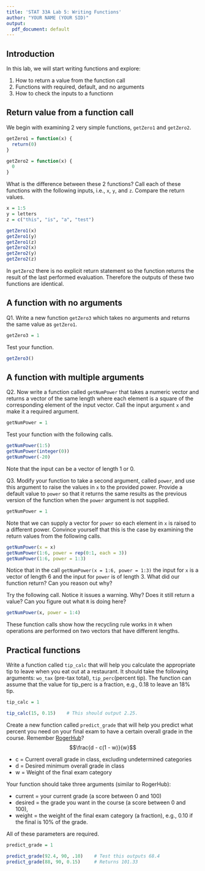 ```yaml
---
title: 'STAT 33A Lab 5: Writing Functions'
author: "YOUR NAME (YOUR SID)"
output:
  pdf_document: default
---
```


## Introduction

In this lab, we will start writing functions and explore:

1. How to return a value from the function call
2. Functions with required, default, and no arguments
3. How to check the inputs to a functionn


## Return value from a function call

We begin with examining 2 very simple functions, `getZero1` and `getZero2`.

```r
getZero1 = function(x) {
  return(0)
}

getZero2 = function(x) {
  0
}
```

What is the difference between these 2 functions? Call each of these functions with the following inputs, i.e., `x`, `y`, and `z`. Compare the return values.

```r
x = 1:5
y = letters
z = c("this", "is", "a", "test")

getZero1(x)
getZero1(y)
getZero1(z)
getZero2(x)
getZero2(y)
getZero2(z)
```

In `getZero2` there is no explicit return statement so the function returns the result of the last performed evaluation. Therefore the outputs of these two functions are identical.

## A function with no arguments

Q1. Write a new function `getZero3` which takes no arguments and returns the same value as `getZero1`.

```r
getZero3 = 1

```

Test your function.

```r
getZero3()
```

## A function with multiple arguments

Q2. Now write a function called `getNumPower` that takes a numeric vector and returns a vector of the same length where each element is a square of the corresponding element of the input vector. Call the input argument `x` and make it a required argument.

```r
getNumPower = 1

```

Test your function with the following calls.

```r
getNumPower(1:5)
getNumPower(integer(0))
getNumPower(-20)
```

Note that the input can be a vector of length 1 or 0.

Q3. Modify your function to take a second argument, called `power`, and use this argument to raise the values in `x` to the provided power. Provide a default value to `power` so that it returns the same results as the previous version of the function when the `power` argument is not supplied.

```r
getNumPower = 1

```

Note that we can supply a vector for `power` so each element in `x` is raised to a different power. Convince yourself that this is the case by examining the return values from the following calls.

```r
getNumPower(x = x)
getNumPower(1:6, power = rep(0:1, each = 3))
getNumPower(1:6, power = 1:3)
```

Notice that in the call `getNumPower(x = 1:6, power = 1:3)` the input for `x` is a vector of length 6 and the input for `power` is of length 3. What did our function return? Can you reason out why?

Try the following call. Notice it issues a warning. Why? Does it still return a value? Can you figure out what `R` is doing here?

```r
getNumPower(x, power = 1:4)
```

These function calls show how the recycling rule works in `R` when operations are performed on two vectors that have different lengths.

## Practical functions
Write a function called `tip_calc` that will help you calculate the appropriate tip to leave when you eat out at a restaurant. It should take the following arguments: `wo_tax` (pre-tax total), `tip_perc`(percent tip). 
The function can assume that the value for tip_perc is a fraction, e.g.,
0.18 to leave an 18% tip.


```r
tip_calc = 1
```

```r
tip_calc(15, 0.15)    # This should output 2.25.
```


Create a new function called `predict_grade` that will help you predict what percent you need on your final exam to have a certain overall grade in the course. Remember [RogerHub](https://rogerhub.com/final-grade-calculator/)? 
$$\frac{d - c(1 - w)}{w}$$

  + c = Current overall grade in class, excluding undetermined categories
  + d = Desired minimum overall grade in class
  + w = Weight of the final exam category



Your function should take three arguments (similar to RogerHub): 

+ current = your current grade (a score between 0 and 100)
+ desired = the grade you want in the course (a score between 0 and 100),
+ weight = the weight of the final exam category (a fraction), e.g., 0.10 if the final is 10% of the grade. 

All of these parameters are required.


```r
predict_grade = 1

```

```r
predict_grade(92.4, 90, .10)    # Test this outputs 68.4
predict_grade(88, 90, 0.15)     # Returns 101.33
```

